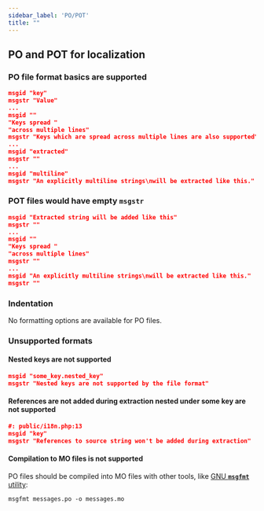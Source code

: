 ```yaml
---
sidebar_label: 'PO/POT'
title: ""
---
```



## PO and POT for localization
### PO file format basics are supported
```json
msgid "key"
msgstr "Value"
...
msgid ""
"Keys spread "
"across multiple lines"
msgstr "Keys which are spread across multiple lines are also supported"
...
msgid "extracted"
msgstr ""
...
msgid "multiline"
msgstr "An explicitly multiline strings\nwill be extracted like this."
```
### POT files would have empty **`msgstr`**
```json
msgid "Extracted string will be added like this"
msgstr ""
...
msgid ""
"Keys spread "
"across multiple lines"
msgstr ""
...
msgid "An explicitly multiline strings\nwill be extracted like this."
msgstr ""
```

### Indentation
No formatting options are available for PO files.

### Unsupported formats
<UnsupportedFormats/>

#### Nested keys are not supported
```json
msgid "some_key.nested_key"
msgstr "Nested keys are not supported by the file format"
```

#### References are not added during extraction nested under some key are not supported
```json
#: public/i18n.php:13
msgid "key"
msgstr "References to source string won't be added during extraction"
```

#### Compilation to MO files is not supported
PO files should be compiled into MO files with other tools, like [GNU **`msgfmt`** utility](https://www.gnu.org/software/gettext/manual/html_node/msgfmt-Invocation.html):

```
msgfmt messages.po -o messages.mo
```
